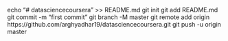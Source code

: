echo "# datasciencecoursera" >> README.md
git init
git add README.md
git commit -m "first commit"
git branch -M master
git remote add origin https://github.com/arghyadhar19/datasciencecoursera.git
git push -u origin master
                
